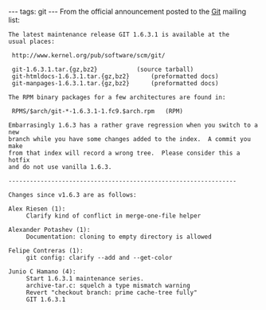 ---
tags: git
---
From the official announcement posted to the [[Git]] mailing list:

<pre>The latest maintenance release GIT 1.6.3.1 is available at the
usual places:

 http://www.kernel.org/pub/software/scm/git/

 git-1.6.3.1.tar.{gz,bz2}			(source tarball)
 git-htmldocs-1.6.3.1.tar.{gz,bz2}		(preformatted docs)
 git-manpages-1.6.3.1.tar.{gz,bz2}		(preformatted docs)

The RPM binary packages for a few architectures are found in:

 RPMS/$arch/git-*-1.6.3.1-1.fc9.$arch.rpm	(RPM)

Embarrasingly 1.6.3 has a rather grave regression when you switch to a new
branch while you have some changes added to the index.  A commit you make
from that index will record a wrong tree.  Please consider this a hotfix
and do not use vanilla 1.6.3.

----------------------------------------------------------------

Changes since v1.6.3 are as follows:

Alex Riesen (1):
     Clarify kind of conflict in merge-one-file helper

Alexander Potashev (1):
     Documentation: cloning to empty directory is allowed

Felipe Contreras (1):
     git config: clarify --add and --get-color

Junio C Hamano (4):
     Start 1.6.3.1 maintenance series.
     archive-tar.c: squelch a type mismatch warning
     Revert "checkout branch: prime cache-tree fully"
     GIT 1.6.3.1</pre>
